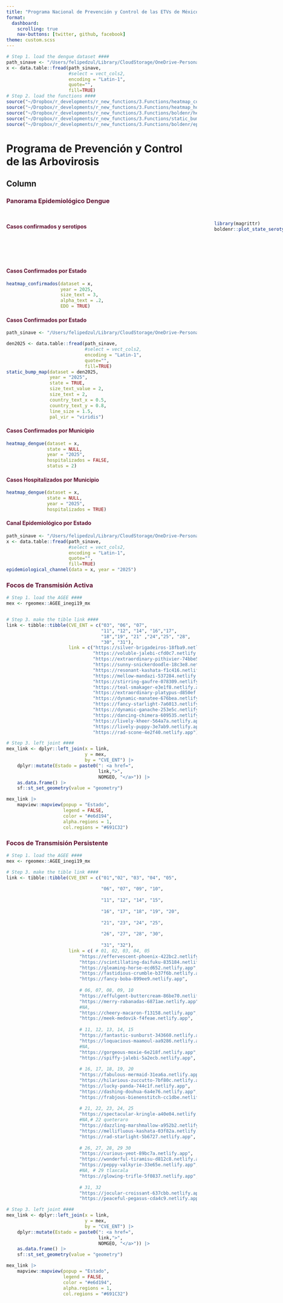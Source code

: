 ```yaml
---
title: "Programa Nacional de Prevención y Control de las ETVs de México 2025 | CENAPRECE"
format: 
  dashboard:
    scrolling: true
    nav-buttons: [twitter, github, facebook]
theme: custom.scss     
---
```




```r
# Step 1. load the dengue dataset ####
path_sinave <- "/Users/felipedzul/Library/CloudStorage/OneDrive-Personal/datasets/DGE/denv/2025/DENGUE2_.txt"
x <- data.table::fread(path_sinave,
                       #select = vect_cols2,
                       encoding = "Latin-1",
                       quote="",
                       fill=TRUE)
# Step 2. load the functions ####
source("~/Dropbox/r_developments/r_new_functions/3.Functions/heatmap_confirmados.R")
source("~/Dropbox/r_developments/r_new_functions/3.Functions/heatmap_hospitalizados.R")
source("~/Dropbox/r_developments/r_new_functions/3.Functions/boldenr/heatmap_dengue.R")
source("~/Dropbox/r_developments/r_new_functions/3.Functions/static_bump_map.R")
source("~/Dropbox/r_developments/r_new_functions/3.Functions/boldenr/epidemiological_channel.R")
```


# **Programa de Prevención y Control de las Arbovirosis**

## Column {.tabset}


### [**Panorama Epidemiológico Dengue**]{style="color:#611232"}

<html>

<head>

```{=html}
<style>
</style>
```
</head>

<body>

<div>

<h2>

</h2>

<p>

</p>

::: {style="display: grid; width: 1px; grid-template-columns: 550px 550px; align-items: start; justify-content: space-between;"}

<div>

#### [**Casos confirmados y serotipos**]{style="color:#611232"}

```r
library(magrittr)
boldenr::plot_state_serotype(dataset = x, 
                                  year = 2025, 
                                  x_serotype  = 0.5, 
                                  y_serotype = 0.17, 
                                  scale_serotype = 1.7)
```

</div>
:::

#### [**Casos Confirmados por Estado**]{style="color:#611232"}

```r
heatmap_confirmados(dataset = x, 
                    year = 2025, 
                    size_text = 3, 
                    alpha_text = .2,
                    EDO = TRUE)
```

#### [**Casos Confirmados por Estado**]{style="color:#611232"}

```r
path_sinave <- "/Users/felipedzul/Library/CloudStorage/OneDrive-Personal/datasets/DGE/denv/2025/DENGUE2_.txt"

den2025 <- data.table::fread(path_sinave,
                             #select = vect_cols2,
                             encoding = "Latin-1",
                             quote="",
                             fill=TRUE)
static_bump_map(dataset = den2025,
                year = "2025",
                state = TRUE,
                size_text_value = 2,
                size_text = 2,
                country_text_x = 0.5,
                country_text_y = 0.8,
                line_size = 1.5,
                pal_vir = "viridis")
```

#### [**Casos Confirmados por Municipio**]{style="color:#611232"}

```r
heatmap_dengue(dataset = x,
               state = NULL,
               year = "2025",
               hospitalizados = FALSE,
               status = 2)
```

#### [**Casos Hospitalizados por Municipio**]{style="color:#611232"}

```r
heatmap_dengue(dataset = x,
               state = NULL,
               year = "2025",
               hospitalizados = TRUE)
```

#### [**Canal Epidemiológico por Estado**]{style="color:#611232"}

```r
path_sinave <- "/Users/felipedzul/Library/CloudStorage/OneDrive-Personal/datasets/DGE/denv/2025/DENGUE2_.txt"
x <- data.table::fread(path_sinave,
                       #select = vect_cols2,
                       encoding = "Latin-1",
                       quote="",
                       fill=TRUE)
epidemiological_channel(data = x, year = "2025")
```

</div>

</body>

</html>

### [**Focos de Transmisión Activa**]{style="color:#611232"}

```r
# Step 1. load the AGEE ####
mex <- rgeomex::AGEE_inegi19_mx


# Step 3. make the tible link ####
link <- tibble::tibble(CVE_ENT = c("03", "06", "07",
                                   "11", "12", "14", "16","17",
                                   "18","19", "21" ,"24","25", "28",
                                   "30", "31"),
                       link = c("https://silver-brigadeiros-18fba9.netlify.app",  # 03
                                "https://voluble-jalebi-cfd0c7.netlify.app",      # 06
                                "https://extraordinary-pithivier-74bbe5.netlify.app", # 07
                                "https://sunny-snickerdoodle-18c3e8.netlify.app", # 11
                                "https://resonant-kashata-f1c416.netlify.app", # 12
                                "https://mellow-mandazi-537284.netlify.app",   # 14
                                "https://stirring-gaufre-078309.netlify.app",
                                "https://teal-smakager-e3e1f8.netlify.app",    # 17
                                "https://extraordinary-platypus-d850ef.netlify.app", # 18
                                "https://dynamic-manatee-676bea.netlify.app",  # 19
                                "https://fancy-starlight-7a6013.netlify.app",  # 21
                                "https://dynamic-ganache-253e5c.netlify.app",  # 24
                                "https://dancing-chimera-609535.netlify.app",  # 25
                                "https://lively-kheer-564a7a.netlify.app",     # 28
                                "https://lively-puppy-3e7ab9.netlify.app",     # 30
                                "https://rad-scone-4e2f40.netlify.app"))

# Step 3. left joint ####
mex_link <- dplyr::left_join(x = link,
                             y = mex,
                             by = "CVE_ENT") |>
    dplyr::mutate(Estado = paste0(": <a href=", 
                                  link,">", 
                                  NOMGEO, "</a>")) |>
    as.data.frame() |>
    sf::st_set_geometry(value = "geometry") 

mex_link |>
    mapview::mapview(popup = "Estado",
                     legend = FALSE,
                     color = "#e6d194", 
                     alpha.regions = 1,
                     col.regions = "#691C32")
```

### [**Focos de Transmisión Persistente**]{style="color:#611232"}

```r


# Step 1. load the AGEE ####
mex <- rgeomex::AGEE_inegi19_mx

# Step 3. make the tible link ####
link <- tibble::tibble(CVE_ENT = c("01","02", "03", "04", "05",
                                   
                                   "06", "07", "09", "10",
                                   
                                   "11", "12", "14", "15",
                                   
                                   "16", "17", "18", "19", "20",
                                   
                                   "21", "23", "24", "25",
                                   
                                   "26", "27", "28", "30",
                                   
                                   "31", "32"),
                       link = c( # 01, 02, 03, 04, 05
                           "https://effervescent-phoenix-422bc2.netlify.app",
                           "https://scintillating-daifuku-835184.netlify.app",
                           "https://gleaming-horse-ecd652.netlify.app",
                           "https://fastidious-crumble-b37f6b.netlify.app",
                           "https://fancy-boba-899ee9.netlify.app",
                           
                           # 06, 07, 08, 09, 10
                           "https://effulgent-buttercream-86be70.netlify.app",
                           "https://merry-rabanadas-6871ae.netlify.app",
                           #NA,
                           "https://cheery-macaron-f13158.netlify.app",
                           "https://meek-medovik-f4feae.netlify.app",
                           
                           # 11, 12, 13, 14, 15
                           "https://fantastic-sunburst-343660.netlify.app",
                           "https://loquacious-maamoul-aa9286.netlify.app",
                           #NA,
                           "https://gorgeous-moxie-6e218f.netlify.app",
                           "https://spiffy-jalebi-5a2ecb.netlify.app",
                           
                           # 16, 17, 18, 19, 20
                           "https://fabulous-mermaid-31ea6a.netlify.app",
                           "https://hilarious-zuccutto-7bf80c.netlify.app",
                           "https://lucky-panda-744c1f.netlify.app",
                           "https://dashing-douhua-6a4e76.netlify.app",
                           "https://frabjous-bienenstitch-cc1dbe.netlify.app",
                           
                           # 21, 22, 23, 24, 25
                           "https://spectacular-kringle-a40e04.netlify.app", # puebla
                           #NA,# 22 queteraro
                           "https://dazzling-marshmallow-a952b2.netlify.app", # quintana roo
                           "https://mellifluous-kashata-03f82a.netlify.app",
                           "https://rad-starlight-5b6727.netlify.app",
                           
                           # 26, 27, 28, 29 30
                           "https://curious-yeot-89bc7a.netlify.app",
                           "https://wonderful-tiramisu-d812c8.netlify.app",
                           "https://peppy-valkyrie-33e65e.netlify.app",
                           #NA, # 29 tlaxcala
                           "https://glowing-trifle-5f0837.netlify.app",
                           
                           # 31, 32
                           "https://jocular-croissant-637cbb.netlify.app",
                           "https://peaceful-pegasus-cda4c9.netlify.app"))

# Step 3. left joint ####
mex_link <- dplyr::left_join(x = link,
                             y = mex,
                             by = "CVE_ENT") |>
    dplyr::mutate(Estado = paste0(": <a href=", 
                                  link,">", 
                                  NOMGEO, "</a>")) |>
    as.data.frame() |>
    sf::st_set_geometry(value = "geometry") 

mex_link |>
    mapview::mapview(popup = "Estado",
                     legend = FALSE,
                     color = "#e6d194", 
                     alpha.regions = 1,
                     col.regions = "#691C32")
```


